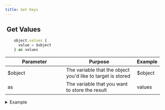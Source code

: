 ```yaml
---
title: Get Keys
---
```


## <img src="../assets/docuBadge (10).png" alt="" data-size="line" /> Get Values <a href="#xs-objectvalues" id="xs-objectvalues"></a>

```javascript
    object.values {
      value = $object
    } as values
```

<table><thead><tr><th width="175">Parameter</th><th>Purpose</th><th>Example</th></tr></thead><tbody><tr><td>$object</td><td>The variable that the object you'd like to target is stored</td><td>$object</td></tr><tr><td>as</td><td>The variable that you want to store the result</td><td>values</td></tr></tbody></table>

<details>

<summary>Example</summary>

```javascript
     object.values {
      value = $object
    } as values
```

![](<../assets/CleanShot 2025-03-06 at 12.36.44.png>)

</details>
